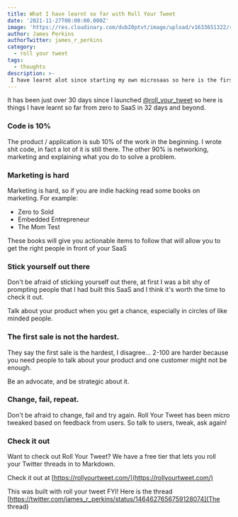 ```yaml
---
title: What I have learnt so far with Roll Your Tweet
date: '2021-11-27T00:00:00.000Z'
image: 'https://res.cloudinary.com/dub20ptvt/image/upload/v1633651322/roll_your_tweet_share_junohk.webp'
author: James Perkins
authorTwitter: james_r_perkins
category:
  - roll your tweet
tags:
  - thoughts
description: >-
 I have learnt alot since starting my own microsaas so here is the first 30days.
---
```


It has been just over 30 days since I launched [@roll_your_tweet](https://twitter.com/roll_your_tweet) so here is things I have learnt so far from zero to SaaS in 32 days and beyond.

### Code is 10%

The product / application is sub 10% of the work in the beginning. I wrote shit code, in fact a lot of it is still there. The other 90% is networking, marketing and explaining what you do to solve a problem.

### Marketing is hard

Marketing is hard, so if you are indie hacking read some books on marketing. For example:

- Zero to Sold 
- Embedded Entrepreneur
- The Mom Test 

These books will give you actionable items to follow that will allow you to get the right people in front of your SaaS

### Stick yourself out there

Don't be afraid of sticking yourself out there, at first I was a bit shy of prompting people that I had built this SaaS and I think it's worth the time to check it out.

Talk about your product when you get a chance, especially in circles of like minded people.

### The first sale is not the hardest.

They say the first sale is the hardest, I disagree... 2-100 are harder because you need people to talk about your product and one customer might not be enough. 

Be an advocate, and be strategic about it. 

### Change, fail, repeat.

Don't be afraid to change, fail and try again. Roll Your Tweet has been micro tweaked based on feedback from users. So talk to users, tweak, ask again! 

### Check it out 

Want to check out Roll Your Tweet? We have a free tier that lets you roll your Twitter threads in to Markdown. 

Check it out at 
 [https://rollyourtweet.com/](https://rollyourtweet.com/)
 
 This was built with roll your tweet FYI! Here is the thread [https://twitter.com/james_r_perkins/status/1464627656759128074](The thread)
